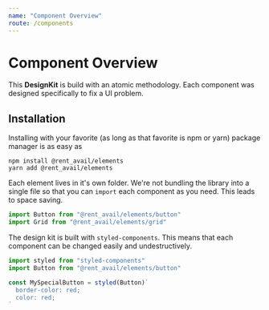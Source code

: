 ```yaml
---
name: "Component Overview"
route: /components
---
```


# Component Overview

This **DesignKit** is build with an atomic methodology. Each component was designed specifically to fix a UI problem.

## Installation

Installing with your favorite (as long as that favorite is npm or yarn) package manager is as easy as

```shell
npm install @rent_avail/elements
yarn add @rent_avail/elements
```

Each element lives in it's own folder. We're not bundling the library into a single file so that you can `import` each component as you need. This leads to space saving.

```js
import Button from "@rent_avail/elements/button"
import Grid from "@rent_avail/elements/grid"
```

The design kit is built with `styled-components`. This means that each component can be changed easily and undestructively.

```js
import styled from "styled-components"
import Button from "@rent_avail/elements/button"

const MySpecialButton = styled(Button)`
  border-color: red;
  color: red;
`
```
